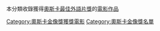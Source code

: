 {{Catnav|頁面分類|人文學科|艺术|电影|電影作品}}

本分類收錄獲得[[奧斯卡最佳外語片獎|奧斯卡最佳外語片獎]]的[[電影|電影作品]]


[[Category:奧斯卡金像獎獲獎電影|Category:奧斯卡金像獎獲獎電影]]
[[Category:奧斯卡金像獎名單|Category:奧斯卡金像獎名單]]
